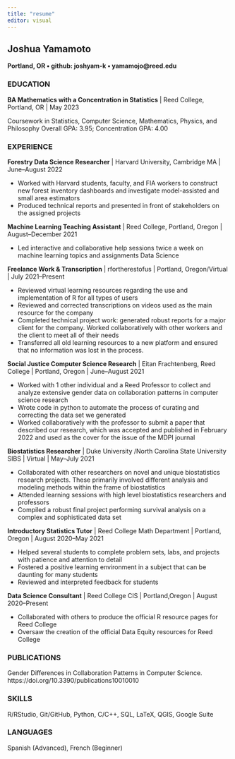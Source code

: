 ```yaml
---
title: "resume"
editor: visual
---
```


## Joshua Yamamoto

**Portland, OR • github: joshyam-k • yamamojo\@reed.edu**

### EDUCATION

**BA Mathematics with a Concentration in Statistics** \| Reed College, Portland, OR \| May 2023

Coursework in Statistics, Computer Science, Mathematics, Physics, and Philosophy Overall GPA: 3.95; Concentration GPA: 4.00

### EXPERIENCE

**Forestry Data Science Researcher** \| Harvard University, Cambridge MA \| June--August 2022

-   Worked with Harvard students, faculty, and FIA workers to construct new forest inventory dashboards and investigate model-assisted and small area estimators
-   Produced technical reports and presented in front of stakeholders on the assigned projects

**Machine Learning Teaching Assistant** \| Reed College, Portland, Oregon \| August--December 2021

-   Led interactive and collaborative help sessions twice a week on machine learning topics and assignments Data Science

**Freelance Work & Transcription** \| rfortherestofus \| Portland, Oregon/Virtual \| July 2021--Present

-   Reviewed virtual learning resources regarding the use and implementation of R for all types of users
-   Reviewed and corrected transcriptions on videos used as the main resource for the company
-   Completed technical project work: generated robust reports for a major client for the company. Worked collaboratively with other workers and the client to meet all of their needs
-   Transferred all old learning resources to a new platform and ensured that no information was lost in the process.

**Social Justice Computer Science Research** \| Eitan Frachtenberg, Reed College \| Portland, Oregon \| June--August 2021

-   Worked with 1 other individual and a Reed Professor to collect and analyze extensive gender data on collaboration patterns in computer science research
-   Wrote code in python to automate the process of curating and correcting the data set we generated
-   Worked collaboratively with the professor to submit a paper that described our research, which was accepted and published in February 2022 and used as the cover for the issue of the MDPI journal

**Biostatistics Researcher** \| Duke University /North Carolina State University SIBS \| Virtual \| May--July 2021

-   Collaborated with other researchers on novel and unique biostatistics research projects. These primarily involved different analysis and modeling methods within the frame of biostatistics
-   Attended learning sessions with high level biostatistics researchers and professors
-   Compiled a robust final project performing survival analysis on a complex and sophisticated data set

**Introductory Statistics Tutor** \| Reed College Math Department \| Portland, Oregon \| August 2020--May 2021

-   Helped several students to complete problem sets, labs, and projects with patience and attention to detail
-   Fostered a positive learning environment in a subject that can be daunting for many students
-   Reviewed and interpreted feedback for students

**Data Science Consultant** \| Reed College CIS \| Portland,Oregon \| August 2020--Present

-   Collaborated with others to produce the official R resource pages for Reed College
-   Oversaw the creation of the official Data Equity resources for Reed College

### PUBLICATIONS

Gender Differences in Collaboration Patterns in Computer Science. https://doi.org/10.3390/publications10010010

### SKILLS

R/RStudio, Git/GitHub, Python, C/C++, SQL, LaTeX, QGIS, Google Suite

### LANGUAGES

Spanish (Advanced), French (Beginner)
